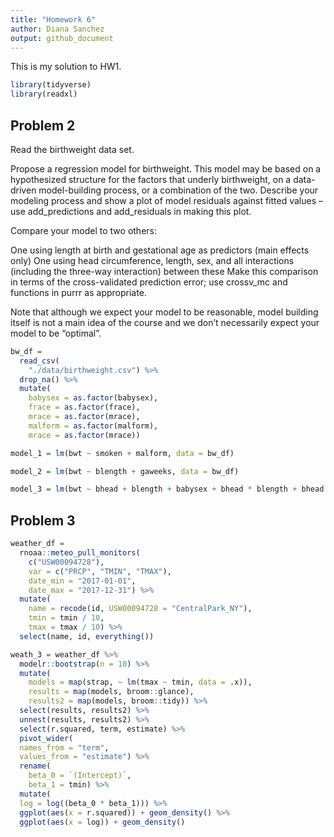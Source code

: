 ```yaml
---
title: "Homework 6"
author: Diana Sanchez
output: github_document
---
```


This is my solution to HW1.

``` r
library(tidyverse)
library(readxl)
```

## Problem 2

Read the birthweight data set.

Propose a regression model for birthweight. This model may be based on a hypothesized structure for the factors that underly birthweight, on a data-driven model-building process, or a combination of the two. Describe your modeling process and show a plot of model residuals against fitted values – use add_predictions and add_residuals in making this plot.

Compare your model to two others:

One using length at birth and gestational age as predictors (main effects only)
One using head circumference, length, sex, and all interactions (including the three-way interaction) between these
Make this comparison in terms of the cross-validated prediction error; use crossv_mc and functions in purrr as appropriate.

Note that although we expect your model to be reasonable, model building itself is not a main idea of the course and we don’t necessarily expect your model to be “optimal”.



```r
bw_df =
  read_csv(
    "./data/birthweight.csv") %>%
  drop_na() %>%
  mutate(
    babysex = as.factor(babysex),
    frace = as.factor(frace),
    mrace = as.factor(mrace),
    malform = as.factor(malform),
    mrace = as.factor(mrace))

model_1 = lm(bwt ~ smoken + malform, data = bw_df)

model_2 = lm(bwt ~ blength + gaweeks, data = bw_df)

model_3 = lm(bwt ~ bhead + blength + babysex + bhead * blength + bhead * babysex + blength * babysex + bhead * blength * babysex , data = bw_df)
```


## Problem 3

```r
weather_df = 
  rnoaa::meteo_pull_monitors(
    c("USW00094728"),
    var = c("PRCP", "TMIN", "TMAX"), 
    date_min = "2017-01-01",
    date_max = "2017-12-31") %>%
  mutate(
    name = recode(id, USW00094728 = "CentralPark_NY"),
    tmin = tmin / 10,
    tmax = tmax / 10) %>%
  select(name, id, everything())

weath_3 = weather_df %>% 
  modelr::bootstrap(n = 10) %>% 
  mutate(
    models = map(strap, ~ lm(tmax ~ tmin, data = .x)),
    results = map(models, broom::glance),
    results2 = map(models, broom::tidy)) %>%
  select(results, results2) %>%
  unnest(results, results2) %>%
  select(r.squared, term, estimate) %>%
  pivot_wider(
  names_from = "term", 
  values_from = "estimate") %>%
  rename(
    beta_0 = `(Intercept)`,
    beta_1 = tmin) %>%
  mutate(
  log = log((beta_0 * beta_1))) %>%
  ggplot(aes(x = r.squared)) + geom_density() %>%
  ggplot(aes(x = log)) + geom_density()

```

